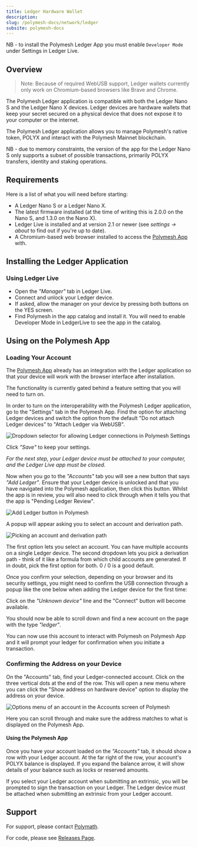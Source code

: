 ```yaml
---
title: Ledger Hardware Wallet
description:
slug: /polymesh-docs/network/ledger
subsite: polymesh-docs
---
```


NB - to install the Polymesh Ledger App you must enable `Developer Mode` under Settings in Ledger Live.

## Overview

> Note: Because of required WebUSB support, Ledger wallets currently only work on Chromium-based
> browsers like Brave and Chrome.

The Polymesh Ledger application is compatible with both the Ledger Nano S and the Ledger Nano X devices. Ledger devices are hardware wallets that keep your secret secured on a physical device that does not expose it to your computer or the internet.

The Polymesh Ledger application allows you to manage Polymesh's native token, POLYX and interact with the Polymesh Mainnet blockchain.

NB - due to memory constraints, the version of the app for the Ledger Nano S only supports a subset of possible transactions, primarily POLYX transfers, identity and staking operations.

## Requirements

Here is a list of what you will need before starting:

- A Ledger Nano S or a Ledger Nano X.
- The latest firmware installed (at the time of writing this is 2.0.0 on the Nano S, and 1.3.0 on the Nano X).
- Ledger Live is installed and at version 2.1 or newer (see *settings -> about* to find out if you're  up to date).
- A Chromium-based web browser installed to access the [Polymesh App](https://mainnet-app.polymesh.network/#/explorer) with.

## Installing the Ledger Application

### Using Ledger Live

- Open the *"Manager"* tab in Ledger Live.
- Connect and unlock your Ledger device.
- If asked, allow the manager on your device by pressing both buttons on the YES screen.
- Find Polymesh in the app catalog and install it. You will need to enable Developer Mode in LedgerLive to see the app in the catalog.

## Using on the Polymesh App

### Loading Your Account

The [Polymesh App](https://mainnet-app.polymesh.network/#/accounts) already has an integration with the Ledger application so that your device will work with the browser interface after installation. 

The functionality is currently gated behind a feature setting that you will need to turn on.

In order to turn on the interoperability with the Polymesh Ledger application, go to the "Settings" tab in the Polymesh App. Find the option for attaching Ledger devices and switch the option from the default "Do not attach Ledger devices" to "Attach Ledger via WebUSB".

![Dropdown selector for allowing Ledger connections in Polymesh Settings](../images/ledger/select-ledger.png)

Click *"Save"* to keep your settings.

*For the next step, your Ledger device must be attached to your computer, and the Ledger Live app must be closed.*

Now when you go to the *"Accounts"* tab you will see a new button that says *"Add Ledger"*. Ensure that your Ledger device is unlocked and that you have navigated into the Polymesh application, then click this button. Whilst the app is in review, you will also need to click through when it tells you that the app is "Pending Ledger Review".

![Add Ledger button in Polymesh](../images/ledger/query-ledger.png)

A popup will appear asking you to select an account and derivation path.

![Picking an account and derivation path](../images/ledger/add-account.png)

The first option lets you select an account. You can have multiple accounts on a single Ledger device. The second dropdown lets you pick a derivation path - think of it like a formula from which child accounts are generated. If in doubt, pick the first option for both. 0 / 0 is a good default.

Once you confirm your selection, depending on your browser and its security settings, you might need to confirm the USB connection through a popup like the one below when adding the Ledger device for the first time:

Click on the *"Unknown device"* line and the "Connect" button will become available.

You should now be able to scroll down and find a new account on the page with the type *"ledger"*.

You can now use this account to interact with Polymesh on Polymesh App and it will prompt your ledger for confirmation when you initiate a transaction.

### Confirming the Address on your Device

On the "Accounts" tab, find your Ledger-connected account. Click on the three vertical dots at the end of the row. This will open a new menu where you can click the "Show address on hardware device" option to display the address on your device.

![Options menu of an account in the Accounts screen of Polymesh](../images/ledger/ledger-4.png)

Here you can scroll through and make sure the address matches to what is displayed on the Polymesh App.

#### Using the Polymesh App

Once you have your account loaded on the *"Accounts"* tab, it should show a row with your Ledger account. At the far right of the row, your account's POLYX balance is displayed. If you expand the balance arrow, it will show details of your balance such as locks or reserved amounts.

If you select your Ledger account when submitting an extrinsic, you will be prompted to sign the transaction on your Ledger. The Ledger device must be attached when submitting an extrinsic from your Ledger account.

## Support

For support, please contact [Polymath](https://polymath.network/).

For code, please see [Releases Page](https://github.com/Zondax/ledger-polymesh/releases).
